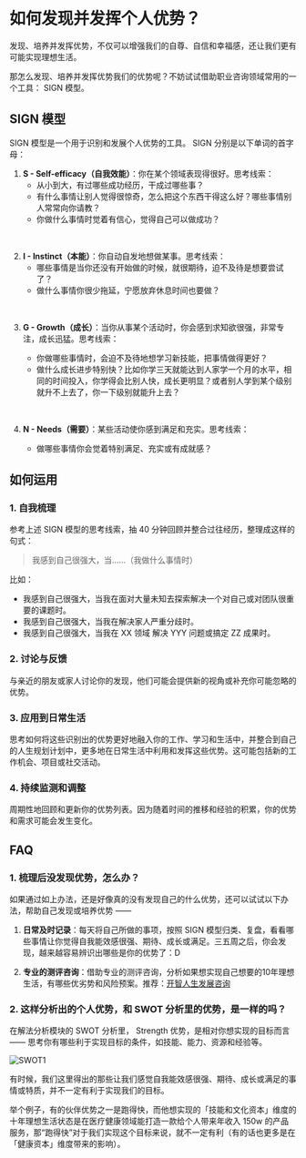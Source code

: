 # 如何发现并发挥个人优势？

发现、培养并发挥优势，不仅可以增强我们的自尊、自信和幸福感，还让我们更有可能实现理想生活。

那怎么发现、培养并发挥优势我们的优势呢？不妨试试借助职业咨询领域常用的一个工具： SIGN 模型。

## SIGN 模型

SIGN 模型是一个用于识别和发展个人优势的工具。 SIGN 分别是以下单词的首字母：

1. **S - Self-efficacy（自我效能）**：你在某个领域表现得很好。思考线索：
    - 从小到大，有过哪些成功经历，干成过哪些事？
    - 有什么事情让别人觉得很惊奇，怎么把这个东西干得这么好？哪些事情别人常常向你请教？
    - 你做什么事情时觉着有信心，觉得自己可以做成功？

<br />

2. **I - Instinct（本能）**：你自动自发地想做某事。思考线索：
    - 哪些事情是当你还没有开始做的时候，就很期待，迫不及待是想要尝试了？
    - 做什么事情你很少拖延，宁愿放弃休息时间也要做？

<br />

3. **G - Growth（成长）**：当你从事某个活动时，你会感到求知欲很强，非常专注，成长迅猛。思考线索：

    - 你做哪些事情时，会迫不及待地想学习新技能，把事情做得更好？
    - 做什么成长进步特别快？比如你学三天就能达到人家学一个月的水平，相同的时间投入，你学得会比别人快，成长更明显？或者别人学到某个级别就升不上去了，你一下级别就能升上去？

<br />    

4. **N - Needs（需要）**：某些活动使你感到满足和充实。思考线索：

    - 做哪些事情你会觉着特别满足、充实或有成就感？




## 如何运用

### 1. 自我梳理

参考上述 SIGN 模型的思考线索，抽 40 分钟回顾并整合过往经历，整理成这样的句式：

> 我感到自己很强大，当……（我做什么事情时）

比如：

- 我感到自己很强大，当我在面对大量未知去探索解决一个对自己或对团队很重要的课题时。
- 我感到自己很强大，当我在解决家人严重分歧时。
- 我感到自己很强大，当我在 XX 领域 解决 YYY 问题或搞定 ZZ 成果时。

### 2. 讨论与反馈

与亲近的朋友或家人讨论你的发现，他们可能会提供新的视角或补充你可能忽略的优势。

### 3. 应用到日常生活

思考如何将这些识别出的优势更好地融入你的工作、学习和生活中，并整合到自己的人生规划计划中，更多地在日常生活中利用和发挥这些优势。这可能包括新的工作机会、项目或社交活动。


### 4. 持续监测和调整

周期性地回顾和更新你的优势列表。因为随着时间的推移和经验的积累，你的优势和需求可能会发生变化。


## FAQ

### 1. 梳理后没发现优势，怎么办？

如果通过如上办法，还是好像真的没有发现自己的什么优势，还可以试试以下办法，帮助自己发现或培养优势 —— 

1. **日常及时记录**：每天将自己所做的事项，按照 SIGN 模型归类、复盘，看看哪些事情让你觉得自我能效感很强、期待、成长或满足。三五周之后，你会发现，越来越容易辨识出哪些是你的优势了：D

2. **专业的测评咨询**：借助专业的测评咨询，分析如果想实现自己想要的10年理想生活，有哪些优劣势和风险预案。推荐：[开智人生发展咨询](https://mp.weixin.qq.com/s/wAQzkxOoXJMyk1ImrLZLXA)

### 2. 这样分析出的个人优势，和 SWOT 分析里的优势，是一样的吗？

在解法分析模块的 SWOT 分析里， Strength 优势，是相对你想实现的目标而言 —— 思考你有哪些利于实现目标的条件，如技能、能力、资源和经验等。


![SWOT1](https://cdn.sunnyhuang.net/share/SWOT1.png?x-oss-process=image/watermark,t_3,fill_1,padx_200,pady_200,text_6Zeq6Zeq5Lq655Sf,rotate_330 ':size=360')

有时候，我们这里得出的那些让我们感觉自我能效感很强、期待、成长或满足的事情或特质，并不一定有利于实现我们的目标。

举个例子，有的伙伴优势之一是跑得快，而他想实现的「技能和文化资本」维度的十年理想生活状态是在医疗健康领域能打造一款给个人带来年收入 150w 的产品服务，那“跑得快”对于我们实现这个目标来说，就不一定有利（有的话也更多是在「健康资本」维度带来的影响）。
